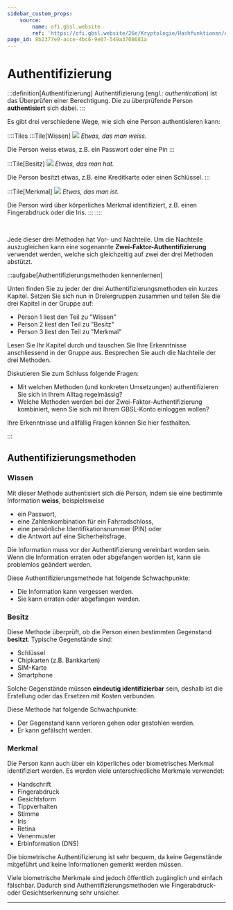 ```yaml
---
sidebar_custom_props:
    source:
        name: ofi.gbsl.website
        ref: 'https://ofi.gbsl.website/26e/Kryptologie/Hashfunktionen/Authentifizierung'
page_id: 8b2377e9-acce-4bc6-9e07-549a3708681a
---
```


# Authentifizierung

:::definition[Authentifizierung] Authentifizierung (engl.: _authentication_) ist das Überprüfen einer Berechtigung. Die zu überprüfende Person **authentisiert** sich dabei. :::

Es gibt drei verschiedene Wege, wie sich eine Person authentisieren kann:

::::Tiles :::Tile[Wissen] ![](img/password.jpg) _Etwas, das man weiss._

Die Person weiss etwas, z.B. ein Passwort oder eine Pin :::

:::Tile[Besitz] ![](img/keys.jpg) _Etwas, das man hat._

Die Person besitzt etwas, z.B. eine Kreditkarte oder einen Schlüssel. :::

:::Tile[Merkmal] ![](img/eye.jpg) _Etwas, das man ist._

Die Person wird über körperliches Merkmal identifiziert, z.B. einen Fingerabdruck oder die Iris. ::: ::::

<br />

Jede dieser drei Methoden hat Vor- und Nachteile. Um die Nachteile auszugleichen kann eine sogenannte **Zwei-Faktor-Authentifizierung** verwendet werden, welche sich gleichzeitig auf zwei der drei Methoden abstützt.

:::aufgabe[Authentifizierungsmethoden kennenlernen]

<TaskState id="83a55665-0288-4327-a2ff-eff68695181a" />
Unten finden Sie zu jeder der drei Authentifizierungsmethoden ein kurzes Kapitel. Setzen Sie sich nun in
Dreiergruppen zusammen und teilen Sie die drei Kapitel in der Gruppe auf:

- Person 1 liest den Teil zu "Wissen"
- Person 2 liest den Teil zu "Besitz"
- Person 3 liest den Teil zu "Merkmal"

Lesen Sie Ihr Kapitel durch und tauschen Sie Ihre Erkenntnisse anschliessend in der Gruppe aus. Besprechen Sie auch die Nachteile der drei Methoden.

Diskutieren Sie zum Schluss folgende Fragen:

- Mit welchen Methoden (und konkreten Umsetzungen) authentifizieren Sie sich in Ihrem Alltag regelmässig?
- Welche Methoden werden bei der Zwei-Faktor-Authentifizierung kombiniert, wenn Sie sich mit Ihrem GBSL-Konto einloggen wollen?

Ihre Erkenntnisse und allfällig Fragen können Sie hier festhalten.

<QuillV2 id="d58d1a20-879c-447f-b99c-3a8b24072a83" />
:::

## Authentifizierungsmethoden

### Wissen

Mit dieser Methode authentisiert sich die Person, indem sie eine bestimmte Information **weiss**, beispielsweise

- ein Passwort,
- eine Zahlenkombination für ein Fahrradschloss,
- eine persönliche Identifikationsnummer (PIN) oder
- die Antwort auf eine Sicherheitsfrage.

Die Information muss vor der Authentifizierung vereinbart worden sein. Wenn die Information erraten oder abgefangen worden ist, kann sie problemlos geändert werden.

Diese Authentifizierungsmethode hat folgende Schwachpunkte:

- Die Information kann vergessen werden.
- Sie kann erraten oder abgefangen werden.

### Besitz

Diese Methode überprüft, ob die Person einen bestimmten Gegenstand **besitzt**. Typische Gegenstände sind:

- Schlüssel
- Chipkarten (z.B. Bankkarten)
- SIM-Karte
- Smartphone

Solche Gegenstände müssen **eindeutig identifizierbar** sein, deshalb ist die Erstellung oder das Ersetzen mit Kosten verbunden.

Diese Methode hat folgende Schwachpunkte:

- Der Gegenstand kann verloren gehen oder gestohlen werden.
- Er kann gefälscht werden.

### Merkmal

Die Person kann auch über ein köperliches oder biometrisches Merkmal identifiziert werden. Es werden viele unterschiedliche Merkmale verwendet:

- Handschrift
- Fingerabdruck
- Gesichtsform
- Tippverhalten
- Stimme
- Iris
- Retina
- Venenmuster
- Erbinformation (DNS)

Die biometrische Authentifizierung ist sehr bequem, da keine Gegenstände mitgeführt und keine Informationen gemerkt werden müssen.

Viele biometrische Merkmale sind jedoch öffentlich zugänglich und einfach fälschbar. Dadurch sind Authentifizierungsmethoden wie Fingerabdruck- oder Gesichtserkennung sehr unsicher.

---
